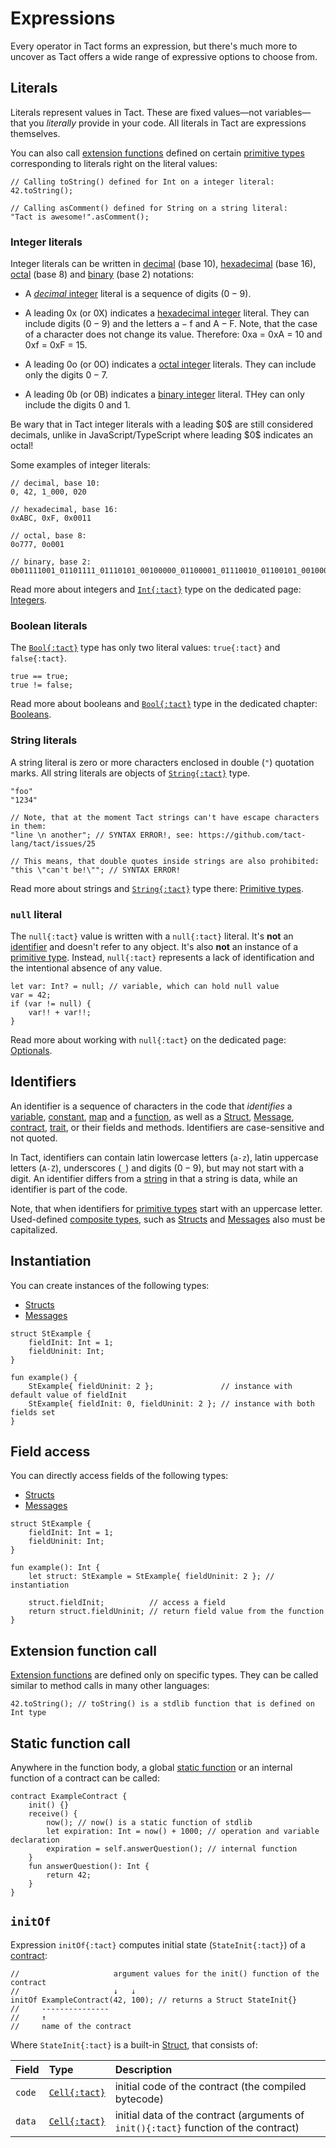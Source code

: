 # Expressions


Every operator in Tact forms an expression, but there's much more to uncover as Tact offers a wide range of expressive options to choose from.

## Literals

Literals represent values in Tact. These are fixed values—not variables—that you _literally_ provide in your code. All literals in Tact are expressions themselves.

You can also call [extension functions](/book/functions#extension-function) defined on certain [primitive types][p] corresponding to literals right on the literal values:

```tact
// Calling toString() defined for Int on a integer literal:
42.toString();

// Calling asComment() defined for String on a string literal:
"Tact is awesome!".asComment();
```

### Integer literals

Integer literals can be written in [decimal](/book/integers#decimal) (base $10$), [hexadecimal](/book/integers#hexadecimal) (base $16$), [octal](/book/integers#octal) (base $8$) and [binary](/book/integers#binary) (base $2$) notations:

* A [_decimal_ integer](/book/integers#decimal) literal is a sequence of digits ($\mathrm{0 - 9}$).

* A leading $\mathrm{0x}$ (or $\mathrm{0X}$) indicates a [hexadecimal integer](/book/integers#hexadecimal) literal. They can include digits ($\mathrm{0 - 9}$) and the letters $\mathrm{a - f}$ and $\mathrm{A - F}$. Note, that the case of a character does not change its value. Therefore: $\mathrm{0xa}$ = $\mathrm{0xA}$ = $10$ and $\mathrm{0xf}$ = $\mathrm{0xF}$ = $15$.

* A leading $\mathrm{0o}$ (or $\mathrm{0O}$) indicates a [octal integer](/book/integers#octal) literals. They can include only the digits $\mathrm{0 - 7}$.

* A leading $\mathrm{0b}$ (or $\mathrm{0B}$) indicates a [binary integer](/book/integers#binary) literal. THey can only include the digits $0$ and $1$.

<Callout type="warning" emoji="⚠️">
  Be wary that in Tact integer literals with a leading $0$ are still considered decimals, unlike in JavaScript/TypeScript where leading $0$ indicates an octal!
</Callout>

Some examples of integer literals:

```tact
// decimal, base 10:
0, 42, 1_000, 020

// hexadecimal, base 16:
0xABC, 0xF, 0x0011

// octal, base 8:
0o777, 0o001

// binary, base 2:
0b01111001_01101111_01110101_00100000_01100001_01110010_01100101_00100000_01100001_01110111_01100101_01110011_01101111_01101101_01100101
```

Read more about integers and [`Int{:tact}`](/book/integers) type on the dedicated page: [Integers](/book/integers).

### Boolean literals

The [`Bool{:tact}`](/book/types#booleans) type has only two literal values: `true{:tact}` and `false{:tact}`.

```tact
true == true;
true != false;
```

Read more about booleans and [`Bool{:tact}`](/book/types#booleans) type in the dedicated chapter: [Booleans](/book/types#booleans).

### String literals

A string literal is zero or more characters enclosed in double (`"`) quotation marks. All string literals are objects of [`String{:tact}`][p] type.

```tact
"foo"
"1234"

// Note, that at the moment Tact strings can't have escape characters in them:
"line \n another"; // SYNTAX ERROR!, see: https://github.com/tact-lang/tact/issues/25

// This means, that double quotes inside strings are also prohibited:
"this \"can't be!\""; // SYNTAX ERROR!
```

Read more about strings and [`String{:tact}`][p] type there: [Primitive types][p].

### `null` literal

The `null{:tact}` value is written with a `null{:tact}` literal. It's **not** an [identifier](#identifiers) and doesn't refer to any object. It's also **not** an instance of a [primitive type][p]. Instead, `null{:tact}` represents a lack of identification and the intentional absence of any value.

```tact
let var: Int? = null; // variable, which can hold null value
var = 42;
if (var != null) {
    var!! + var!!;
}
```

Read more about working with `null{:tact}` on the dedicated page: [Optionals](/book/optionals).

## Identifiers

An identifier is a sequence of characters in the code that _identifies_ a [variable](/book/statements#let), [constant](/book/constants), [map](/book/maps) and a [function](/book/functions), as well as a [Struct][s], [Message][m], [contract](/book/types#contract), [trait](/book/types#trait), or their fields and methods. Identifiers are case-sensitive and not quoted.

In Tact, identifiers can contain latin lowercase letters (`a-z`), latin uppercase letters (`A-Z`), underscores (`_`) and digits ($\mathrm{0 - 9}$), but may not start with a digit. An identifier differs from a [string](#string-literals) in that a string is data, while an identifier is part of the code. 

Note, that when identifiers for [primitive types][p] start with an uppercase letter. Used-defined [composite types](/book/types#composite-types), such as [Structs][s] and [Messages][m] also must be capitalized.

## Instantiation

You can create instances of the following types:

* [Structs][s]
* [Messages][m]

```tact
struct StExample {
    fieldInit: Int = 1;
    fieldUninit: Int;
}

fun example() {
    StExample{ fieldUninit: 2 };               // instance with default value of fieldInit
    StExample{ fieldInit: 0, fieldUninit: 2 }; // instance with both fields set
}
```

## Field access

You can directly access fields of the following types:

* [Structs][s]
* [Messages][m]

```tact
struct StExample {
    fieldInit: Int = 1;
    fieldUninit: Int;
}

fun example(): Int {
    let struct: StExample = StExample{ fieldUninit: 2 }; // instantiation

    struct.fieldInit;          // access a field
    return struct.fieldUninit; // return field value from the function
}
```

## Extension function call

[Extension functions](/book/functions#extension-function) are defined only on specific types. They can be called similar to method calls in many other languages:

```tact
42.toString(); // toString() is a stdlib function that is defined on Int type
```

## Static function call

Anywhere in the function body, a global [static function](/book/functions#global-static-functions) or an internal function of a contract can be called:

```tact
contract ExampleContract {
    init() {}
    receive() {
        now(); // now() is a static function of stdlib
        let expiration: Int = now() + 1000; // operation and variable declaration
        expiration = self.answerQuestion(); // internal function
    }
    fun answerQuestion(): Int {
        return 42;
    }
}
```

## `initOf`

Expression `initOf{:tact}` computes initial state (`StateInit{:tact}`) of a [contract](/book/types#contracts):

```tact
//                     argument values for the init() function of the contract
//                     ↓   ↓
initOf ExampleContract(42, 100); // returns a Struct StateInit{}
//     ---------------
//     ↑
//     name of the contract
```

Where `StateInit{:tact}` is a built-in [Struct][s], that consists of:

Field  | Type               | Description
:----- | :----------------- | :----------
`code` | [`Cell{:tact}`][p] | initial code of the contract (the compiled bytecode)
`data` | [`Cell{:tact}`][p] | initial data of the contract (arguments of `init(){:tact}` function of the contract)

[p]: /book/types#primitive-types
[s]: /book/structs-and-messages#structs
[m]: /book/structs-and-messages#messages